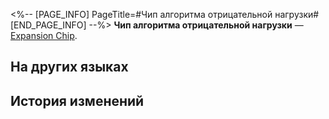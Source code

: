 <%-- [PAGE_INFO]
PageTitle=#Чип алгоритма отрицательной нагрузки#
[END_PAGE_INFO] --%>
{{Предмет Инфобокс
|id          = 250231
|Изображение = Предмет Чип алгоритма отрицательной нагрузки.png
|Тип         = Expansion Chip
|Инвентарь   = 
|Редкость    = 3
|Эффект      = 
|Описание    = Повышает наносимый владельцем урон за каждое имеющееся у него ослабление.
}}
{{Описание|Игровой предмет в «Эфирных войнах». Экипируйте, чтобы эфирный дух получил особую улучшенную способность.}}
'''Чип алгоритма отрицательной нагрузки''' — [[Expansion Chip]].

==На других языках==
{{На других языках
|en   = Negative Load Algorithm Chip
|zhs  = 负载算法芯片
|zht  = 負載演算晶片
|ja   = チップ「負荷アルゴリズム」
|ko   = 부하 알고리즘 칩
|es   = Chip de algoritmo de carga negativa
|fr   = Puce d'algorithme de charge négative
|ru   = Чип алгоритма отрицательной нагрузки
|th   = ชิปอัลกอริทึมเชิงลบ
|vi   = Chip Cách Tính Phụ Tải
|de   = Chip: Negativladungs-Algorithmus
|id   = Negative Load Algorithm Chip
|pt   = Chip de Algoritmo de Carga Negativa
}}

==История изменений==
{{История изменений|3.5}}